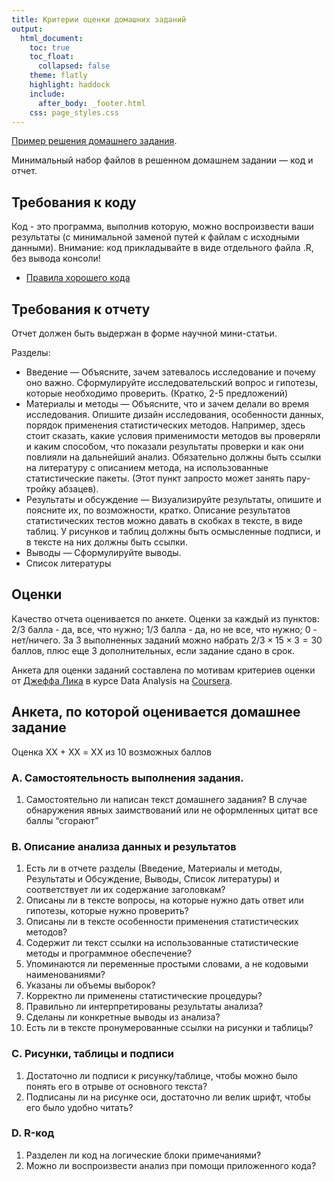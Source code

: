 ```yaml
---
title: Критерии оценки домашних заданий
output:
  html_document:
    toc: true
    toc_float:
      collapsed: false
    theme: flatly
    highlight: haddock
    include:
      after_body: _footer.html
    css: page_styles.css
---
```


[Пример решения домашнего задания](example-report.zip).

Минимальный набор файлов в решенном домашнем задании --- код и отчет.

## Требования к коду

Код - это программа, выполнив которую, можно воспроизвести ваши результаты (с минимальной заменой путей к файлам с исходными данными). Внимание: код прикладывайте в виде отдельного файла .R, без вывода консоли!

- [Правила хорошего кода](coding_practices.html)

## Требования к отчету

Отчет должен быть выдержан в форме научной мини-статьи.

Разделы:

- Введение --- Объясните, зачем затевалось исследование и почему оно важно. Сформулируйте исследовательский вопрос и гипотезы, которые необходимо проверить. (Кратко, 2-5 предложений)
- Материалы и методы --- Объясните, что и зачем делали во время исследования. Опишите дизайн исследования, особенности данных, порядок применения статистических методов. Например, здесь стоит сказать, какие условия применимости методов вы проверяли и каким способом, что показали результаты проверки и как они повлияли на дальнейший анализ. Обязательно должны быть ссылки на литературу с описанием метода, на использованные статистические пакеты. (Этот пункт запросто может занять пару-тройку абзацев).
- Результаты и обсуждение --- Визуализируйте результаты, опишите и поясните их, по возможности, кратко. Описание результатов статистических тестов можно давать в скобках в тексте, в виде таблиц. У рисунков и таблиц должны быть осмысленные подписи, и в тексте на них должны быть ссылки.
- Выводы --- Сформулируйте выводы.
- Список литературы

## Оценки 

Качество отчета оценивается по анкете. Оценки за каждый из пунктов: 2/3 балла - да, все, что нужно; 1/3 балла - да, но не все, что нужно; 0 - нет/ничего. За 3 выполненных заданий можно набрать $2/3 \times 15 \times 3 = 30$ баллов, плюс еще 3 дополнительных, если задание сдано в срок.

Анкета для оценки заданий составлена по мотивам критериев оценки от [Джеффа Лика](http://www.biostat.jhsph.edu/~jleek/research.html) в курсе Data Analysis на [Coursera](http:/coursera.org).

## Анкета, по которой оценивается домашнее задание

Оценка ХХ + ХХ = XX из 10 возможных баллов

### A. Самостоятельность выполнения задания.

1. Самостоятельно ли написан текст домашнего задания? В случае обнаружения явных заимствований или не оформленных цитат все баллы "сгорают"

### B. Описание анализа данных и результатов

1. Есть ли в отчете разделы (Введение, Материалы и методы, Результаты и Обсуждение, Выводы, Список литературы) и соответствует ли их содержание заголовкам?
2. Описаны ли в тексте вопросы, на которые нужно дать ответ или гипотезы, которые нужно проверить?
3. Описаны ли в тексте особенности применения статистических методов?
4. Содержит ли текст ссылки на использованные статистические методы и программное обеспечение?
5. Упоминаются ли переменные простыми словами, а не кодовыми наименованиями?
6. Указаны ли объемы выборок?
7. Корректно ли применены статистические процедуры?
8. Правильно ли интерпретированы результаты анализа?
9. Сделаны ли конкретные выводы из анализа?
10. Есть ли в тексте пронумерованные ссылки на рисунки и таблицы?

### C. Рисунки, таблицы и подписи

1. Достаточно ли подписи к рисунку/таблице, чтобы можно было понять его в отрыве от основного текста?
2. Подписаны ли на рисунке оси, достаточно ли велик шрифт, чтобы его было удобно читать?

### D. R-код

1. Разделен ли код на логические блоки примечаниями?
2. Можно ли воспроизвести анализ при помощи приложенного кода? 

